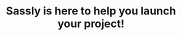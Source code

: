 ---
title: "Sassly is here to help you launch your project!"
details: "Everything you need to dominate app service fortified the industry's #1 rated our customer support."
people:
  - "/assets/imgs/about/main/img-s-2.jpg"
  - "/assets/imgs/about/main/img-s-3.jpg"
  - "/assets/imgs/about/main/img-s-4.jpg"
project:
  - "/assets/imgs/about/main/project1.jpg"
  - "/assets/imgs/about/main/project2.jpg"
  - "/assets/imgs/about/main/project3.jpg"
meta:
  meta_title: "About page"
  meta_description: "About page description"
---